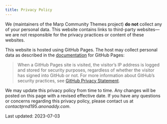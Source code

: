 ```yaml
---
title: Privacy Policy
---
```


We (maintainers of the Marp Community Themes project) **do not** collect any of your personal data. This website contains links to third-party websites---we are not responsible for the privacy practices or content of these websites.

This website is hosted using GitHub Pages. The host may collect personal data as described in the [documentation](https://docs.github.com/en/pages/getting-started-with-github-pages/about-github-pages) for GitHub Pages:

> When a GitHub Pages site is visited, the visitor's IP address is logged and stored for security purposes, regardless of whether the visitor has signed into GitHub or not. For more information about GitHub's security practices, see [GitHub Privacy Statement](https://docs.github.com/en/site-policy/privacy-policies/github-privacy-statement).

We may update this privacy policy from time to time. Any changes will be posted on this page with a revised effective date. If you have any questions or concerns regarding this privacy policy, please contact us at *contact`@`rnd195.anonaddy.com*.

Last updated: 2023-07-03